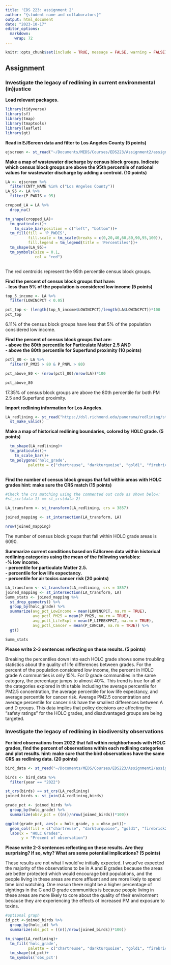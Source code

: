 ```yaml
---
title: 'EDS 223: assignment 2'
author: "{student name and collaborators}"
output: html_document
date: "2023-10-17"
editor_options: 
  markdown: 
    wrap: 72
---
```


```r
knitr::opts_chunk$set(include = TRUE, message = FALSE, warning = FALSE)
```

## Assignment

### Investigate the legacy of redlining in current environmental (in)justice

**Load relevant packages.**

```r
library(tidyverse)
library(sf)
library(tmap)
library(tmaptools)
library(leaflet)
library(gt)
```

**Read in EJScreen data and filter to Los Angeles County (5 points)**

```r
ejscreen <- st_read("~/Documents/MEDS/Courses/EDS223/Assignment2/assignment-2-hmchilders/data/EJSCREEN_2023_BG_StatePct_with_AS_CNMI_GU_VI.gdb/")
```

**Make a map of wastewater discharge by census block groups. Indicate
which census block groups are above the 95th percentile of national
values for wastewater discharge by adding a centroid. (10 points)**

```r
LA <- ejscreen %>%
  filter(CNTY_NAME %in% c("Los Angeles County"))
LA_95 <- LA %>% 
  filter(P_PWDIS > 95)

cropped_LA = LA %>% 
  drop_na()

tm_shape(cropped_LA)+
  tm_graticules()+
    tm_scale_bar(position = c("left", "bottom"))+
  tm_fill(fill = 'P_PWDIS',
          fill.scale = tm_scale(breaks = c(0,20,40,60,80,90,95,100)),
          fill.legend = tm_legend(title = 'Percentiles'))+
  tm_shape(LA_95)+
  tm_symbols(size = 0.1,
             col = "red")
  
```

The red centroids represent the 95th percentile census block groups.

**Find the percent of census block groups that have:\
- less than 5% of the population is considered low income (5 points)**

```r
top_5_income <- LA %>% 
  filter(LOWINCPCT < 0.05)

pct_top <- (length(top_5_income$LOWINCPCT)/length(LA$LOWINCPCT))*100
pct_top


```

6.11% of the census block groups have less that 5% of the population
considered low income.

**Find the percent of census block groups that are:\
- above the 80th percentile for Particulate Matter 2.5 AND\
- above the 80th percentile for Superfund proximity (10 points)**

```r
pctl_80 <- LA %>% 
  filter(P_PM25 > 80 & P_PNPL > 80)

pct_above_80 <- (nrow(pctl_80)/nrow(LA))*100

pct_above_80

```

17.35% of census block groups are above the 80th percentile for both PM
2.5 and Superfund proximity.

**Import redlining information for Los Angeles.**

```r
LA_redlining <- st_read("https://dsl.richmond.edu/panorama/redlining/static/downloads/geojson/CALosAngeles1939.geojson") %>%
  st_make_valid()

```

**Make a map of historical redlining boundaries, colored by HOLC grade.
(5 points)**

```r
  tm_shape(LA_redlining)+
  tm_graticules()+
    tm_scale_bar()+
  tm_polygons('holc_grade',
          palette = c("chartreuse", "darkturquoise", "gold1", "firebrick2"))
            

```

**Find the number of census block groups that fall within areas with
HOLC grades hint: make sure the CRS match (15 points)**

```r
#Check the crs matching using the commented out code as shown below:
#st_scr(data 1) == st_crs(data 2)

LA_transform <- st_transform(LA_redlining, crs = 3857)

joined_mapping <- st_intersection(LA_transform, LA)

nrow(joined_mapping)
```

The number of census block groups that fall within HOLC grade areas is
6090.

**Summarize current conditions based on EJScreen data within historical
redlining categories using the mean of the following variables:\
-% low income.\
- percentile for particulate Matter 2.5.\
- percentile for low life expectancy.\
- percentile for air toxics cancer risk (20 points)**

```r
LA_transform <- st_transform(LA_redlining, crs = 3857)
joined_mapping <- st_intersection(LA_transform, LA)
Summ_stats <- joined_mapping %>%
  st_drop_geometry() %>% 
  group_by(holc_grade) %>% 
  summarize(avg_pct_LowIncome = mean(LOWINCPCT, na.rm = TRUE),
            avg_pctl_PM25 = mean(P_PM25, na.rm = TRUE),
            avg_pctl_LifeExpt = mean(P_LIFEEXPPCT, na.rm = TRUE),
            avg_pctl_Cancer = mean(P_CANCER, na.rm = TRUE)) %>%
  gt()

Summ_stats


```

**Please write 2-3 sentences reflecting on these results. (5 points)**

Breaking the percentiles down into each HOLC grade shows some troubling
statistics about the quality of life differences between grades. For the
percent of the population considered low income, the percent in HOLC
grade A communities is only 15%. For D grade communities in the same
category, the percentage jumps to almost 40%. This trend is true for all
of the categories explored in this table including the average
percentile for PM2.5 concentration, the average percentile for low life
expectancy, and average percentile for cancer risk. Average PM2.5
concentration and average percentile for cancer risk have the smallest
differences between A and D groups. This data implies that policy
decisions are affecting the "safety ratings" for the HOLC grades, and
disadvantaged groups are being targeted.

### Investigate the legacy of redlining in biodiversity observations

**For bird observations from 2022 that fall within neighborhoods with
HOLC grades, find the percent of observations within each redlining
categories and plot results. hint: make sure that the bird observations
have the same CRS as redlining data. (20 points)**

```r
bird_data <- st_read("~/Documents/MEDS/Courses/EDS223/Assignment2/assignment-2-hmchilders/data/gbif-birds-LA/")


```

```r
birds <- bird_data %>% 
  filter(year == "2022")

st_crs(birds) == st_crs(LA_redlining)
joined_birds <- st_join(LA_redlining,birds)
```

```r
grade_pct <- joined_birds %>% 
  group_by(holc_grade) %>% 
  summarize(obsv_pct = ((n()/nrow(joined_birds))*100))

ggplot(grade_pct, aes(x = holc_grade, y = obsv_pct))+
  geom_col(fill = c("chartreuse", "darkturquoise", "gold1", "firebrick2"))+
  labs(x = "HOLC Grades",
       y = "Precent of observation")
```

**Please write 2-3 sentences reflecting on these results. Are they
surprising? If so, why? What are some potential implications? (5
points)**

These results are not what I would've initially expected. I woud've
expected the majority of the observations to be in A and B grades
because the areas are better protected which would encourage bird
populations, and the people living in these areas are more affluent and
are more likely to spend time bird watching. One reason there might be a
higher percentage of sightings in the C and D grade communities is
because people living in these areas are more likely to core about the
quality of their environment because they are experiencing the effects
of increased PM and exposure to toxins.

```r
#optional graph
id_pct <-joined_birds %>% 
  group_by(holc_id) %>% 
  summarize(obs_pct = ((n()/nrow(joined_birds))*100))

tm_shape(LA_redlining)+
  tm_fill('holc_grade', 
          palette = c("chartreuse", "darkturquoise", "gold1", "firebrick2" ))+
  tm_shape(id_pct)+
  tm_symbols('obs_pct')
```
